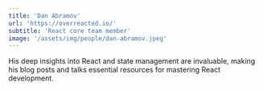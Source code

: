 ```yaml
---
title: 'Dan Abramov'
url: 'https://overreacted.io/'
subtitle: 'React core team member'
image: '/assets/img/people/dan-abramov.jpeg'
---
```


His deep insights into React and state management are invaluable, making his blog posts and talks essential resources for mastering React development.
